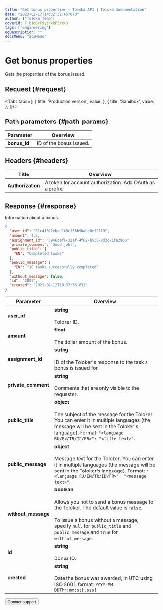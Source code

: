 ```yaml
---
title: "Get bonus properties — Toloka API | Toloka documentation"
date: "2023-02-17T14:32:32.667070"
author: ["Toloka Team"]
coverId: F_bIcOYF9yjrxkPZrXc3
tags: ["engineering"]
ogDescription: ""
docsMenu: "apiMenu"
---
```



# Get bonus properties

<Announce/>

Gets the properties of the bonus issued.

## Request {#request}

<Tabs tabs={[
  { title: 'Production version', value: <GetOneBonusList1/> },
  { title: 'Sandbox', value: <GetOneBonusList2/> },
]}/>

## Path parameters {#path-params}

Parameter | Overview
----- | -----
**bonus_id** | ID of the bonus issued.

## Headers {#headers}

Title | Overview
----- | -----
**Authorization** | A token for account authorization. Add OAuth as a prefix.

## Response {#response}

Information about a bonus.

```json
{
  "user_id": "21c4f092ebad180cf56b9babe0ef9f19",
  "amount": 1.5,
  "assignment_id": "6946cefa-32af-4f62-b530-8d2c71fa2966",
  "private_comment": "Good job!",
  "public_title": {
    "EN": "Completed tasks"
  },
  "public_message": {
    "EN": "10 tasks successfully completed"
  },
  "without_message": false,
  "id": "2092",
  "created": "2021-02-12T10:37:36.631"
}
```

Parameter | Overview
----- | -----
**user_id** | **string**<br/><br/>Toloker ID.
**amount** | **float**<br/><br/>The dollar amount of the bonus.
**assignment_id** | **string**<br/><br/>ID of the Toloker's response to the task a bonus is issued for.
**private_comment** | **string**<br/><br/>Comments that are only visible to the requester.
**public_title** | **object**<br/><br/>The subject of the message for the Toloker. You can enter it in multiple languages (the message will be sent in the Toloker's language). Format: `"<language RU/EN/TR/ID/FR>": "<title text>"`.
**public_message** | **object**<br/><br/>Message text for the Toloker. You can enter it in multiple languages (the message will be sent in the Toloker's language). Format: `"<language RU/EN/TR/ID/FR>": "<message text>"`.
**without_message** | **boolean**<br/><br/>Allows you not to send a bonus message to the Toloker. The default value is `false`.<br/><br/>To issue a bonus without a message, specify `null` for `public_title` and `public_message` and `true` for `without_message`.
**id** | **string**<br/><br/>Bonus ID.
**created** | **string**<br/><br/>Date the bonus was awarded, in UTC using ISO 8601 format: `YYYY-MM-DDThh:mm:ss[.sss]`

<Button themeColor="light" view="default" size="l" type="link" url="/docs/guide/troubleshooting/support?form-source=api-get-one-bonus">Contact support</Button>